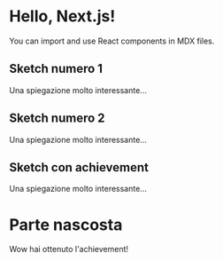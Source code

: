
# Hello, Next.js!

You can import and use React components in MDX files.

## Sketch numero 1

Una spiegazione molto interessante...

<ExampleSketch />

## Sketch numero 2

Una spiegazione molto interessante...

<ExampleSketch />

## Sketch con achievement

Una spiegazione molto interessante...

<AchievementSketch1 />

<AchievementToggle id="achievement1">

# Parte nascosta

Wow hai ottenuto l'achievement!

</AchievementToggle>
